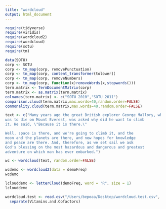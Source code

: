 ```yaml
---
title: "wordcloud"
output: html_document
---
```


```r
require(tidyverse)
require(viridis)
require(wordcloud2)
require(wordcloud)
require(sotu)
require(tm)
```
```r
data(SOTU)
corp <- SOTU
corp <- tm_map(corp, removePunctuation)
corp <- tm_map(corp, content_transformer(tolower))
corp <- tm_map(corp, removeNumbers)
corp <- tm_map(corp, function(x)removeWords(x,stopwords()))
term.matrix <- TermDocumentMatrix(corp)
term.matrix <- as.matrix(term.matrix)
colnames(term.matrix) <- c("SOTU 2010","SOTU 2011")
comparison.cloud(term.matrix,max.words=40,random.order=FALSE)
commonality.cloud(term.matrix,max.words=40,random.order=FALSE)
```

```r
text <- c("Many years ago the great British explorer George Mallory, who 
was to die on Mount Everest, was asked why did he want to climb 
it. He said, \"Because it is there.\"

Well, space is there, and we're going to climb it, and the 
moon and the planets are there, and new hopes for knowledge 
and peace are there. And, therefore, as we set sail we ask 
God's blessing on the most hazardous and dangerous and greatest 
adventure on which man has ever embarked.")
```

```r
wc <- wordcloud(text, random.order=FALSE)
```

```r
wcdemo <- wordcloud2(data = demoFreq)
wcdemo
```

```r
lclouddemo <- letterCloud(demoFreq, word = "R", size = 1)
lclouddemo
```

```r
wordcloud.test <- read.csv("/Users/bepoaa/Desktop/wordcloud.test.csv", sep=";") %>%
  separate(Vitamins.and.Cofactors)
```

